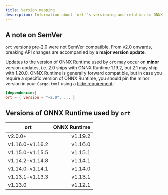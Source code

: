 ```yaml
---
title: Version mapping
description: Information about `ort`'s versioning and relation to ONNX Runtime versioning.
---
```


## A note on SemVer
`ort` versions pre-2.0 were not SemVer compatible. From v2.0 onwards, breaking API changes are accompanied by a **major version update**.

Updates to the version of ONNX Runtime used by `ort` may occur on **minor** version updates, i.e. 2.0 ships with ONNX Runtime 1.19.2, but 2.1 may ship with 1.20.0. ONNX Runtime is generally forward compatible, but in case you require a specific version of ONNX Runtime, you should pin the minor version in your `Cargo.toml` using a [tilde requirement](https://doc.rust-lang.org/cargo/reference/specifying-dependencies.html#tilde-requirements):
```toml
[dependencies]
ort = { version = "~2.0", ... }
```

## Versions of ONNX Runtime used by `ort`

| **ort**  | **ONNX Runtime** |
| -------- | ----------------:|
| v2.0.0+ | v1.19.2 |
| v1.16.0-v1.16.2 | v1.16.0 |
| v1.15.0-v1.15.5 | v1.15.1 |
| v1.14.2-v1.14.8 | v1.14.1 |
| v1.14.0-v1.14.1 | v1.14.0 |
| v1.13.1-v1.13.3 | v1.13.1 |
| v1.13.0  | v1.12.1 |
